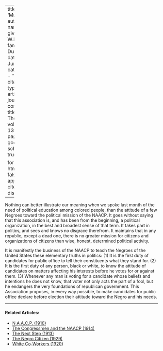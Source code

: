 
---
title: 'Muddle'
author:
  - name:
      given: W.E.B.
      family: Du Bois
date: Jun. 1916
categories: 
  - ""
citation: 
  type: article-journal
  container-title: The Crisis
  volume: 13
  issue: 2
  page: 61
google-scholar: true

format:
  html:
    toc: false
    appendix-cite-as: display
---



Nothing can better illustrate our meaning when we spoke last month of the need of political education among colored people, than the attitude of a few Negroes toward the political mission of the NAACP. It goes without saying that this association is, and has been from the beginning, a political organization, in the best and broadest sense of that term. It takes part in politics, and sees and knows no disgrace therefrom. It maintains that in any republic, except a dead one, there is no greater mission for citizens and organizations of citizens than wise, honest, determined political activity. 

It is manifestly the business of the NAACP to teach the Negroes of the United States these elementary truths in politics: (1) It is the first duty of candidates for public office to tell their constituents what they stand for. (2) It is the first duty of any person, black or white, to know the attitude of candidates on matters affecting his interests before he votes for or against them. (3) Whenever any man is voting for a candidate whose beliefs and intentions he does not know, that voter not only acts the part of a fool, but he endangers the very foundations of republican government. This Association proposes, in every way possible, to make candidates for public office declare before election their attitude toward the Negro and his needs. 

<!-- Similar articles start here -->
<div  class="clear-wrap"></div>
<hr>
#### Related Articles:

* [N.A.A.C.P. (1910)](/Volumes/01/02/NAACP.html)
* [The Congressmen and the NAACP (1914)](/Volumes/09/02/congressmen_and_the_naacp.html)
* [The Next Step (1913)](/Volumes/06/02/next_step.html)
* [The Negro Citizen (1929)](/Volumes/36/05/negro_citizen.html)
* [White Co-Workers (1920)](/Volumes/20/01/white_coworkers.html)

<!-- Similar articles end here -->